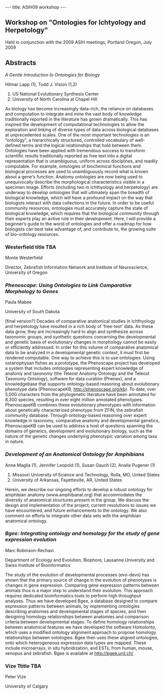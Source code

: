 ---
title: ASIH09 workshop
---

==Workshop on "Ontologies for Ichtyology and Herpetology"==

Held in conjunction with the 2009 ASIH meetings, Portland Oregon, July 2009

==Abstracts==

''A Gentle Introduction to Ontologies for Biology''

Hilmar Lapp (1), Todd J. Vision (1,2)

# US National Evolutionary Synthesis Center
# University of North Carolina at Chapel Hill

As biology has become increasingly data-rich, the reliance on databases and
computation to integrate and mine the vast body of knowledge traditionally
reported in the literature has grown dramatically. This has inspired the
development of computational technologies to allow the exploration and
linking of diverse types of data across biological databases at
unprecedented scales. One of the most important technologies is an
“ontology”, a hierarchically structured, controlled vocabulary of
well-defined terms and the logical relationships that hold between them.
Ontologies have been applied with tremendous success to transform scientific
results traditionally reported as free text into a digital representation
that is unambiguous, uniform across disciplines, and readily computable. For
example, ontologies of biochemical functions and biological processes are
used to unambiguously record what is known about a gene's function. Anatomy
ontologies are now being used to unequivocally describe the morphological
characteristics visible in a specimen image. Efforts (including two in
ichthyology and herpetology) are underway to develop ontologies that will
ultimately span the breadth of biological knowledge, which will have a
profound impact on the way that biologists interact with data collections in
the future. In order to be useful community resources, ontologies must
accurately capture the state of biological knowledge, which requires that
the biological community through their experts play an active role in their
development.  Here, I will provide a beginner’s guide to the world of
ontologies and offer a roadmap for how biologists can best take advantage
of, and contribute to, the growing suite of bio-ontology resources.

=== Westerfield title TBA ===

Monte Westerfield

Director, Zebrafish Information Network and Institute of Neuroscience, University of Oregon


===''Phenoscape: Using Ontologies to Link Comparative Morphology to Genes''===

Paula Mabee

University of South Dakota

[final version?] Decades of comparative anatomical studies in ichthyology and
herpetology have resulted in a rich body of ‘free-text’ data.  As these data
grow, they are increasingly hard to align and synthesize across taxonomic
groups, and synthetic questions concerning the developmental and genetic
basis of evolutionary changes in morphology cannot be easily or efficiently
addressed.  In order for this volume of comparative anatomical data to be
analyzed in a developmental genetic context, it must first be rendered
computable.  One way to achieve this is to use ontologies. Using
ostariophysan fishes as a prototype, the Phenoscape project has developed a
system that includes ontologies representing expert knowledge of anatomy and
taxonomy (the Teleost Anatomy Ontology and the Teleost Taxonomy Ontology),
software for data curation (Phenex), and a knowledgebase that supports
ontology-based reasoning about evolutionary phenotype data (PhenoscapeKB,
http://phenoscape.org/kb).  To date, over 5,000 characters from the
phylogenetic literature have been annotated for 8,300 species, resulting in
over eight million annotated phenotypes.  PhenoscapeKB combines these
evolutionary phenotypes with information about genetically characterized
phenotype from ZFIN, the zebrafish community database. Through
ontology-based reasoning over expert knowledge in taxonomy, comparative
anatomy and developmental genetics, PhenoscapeKB can be used to address a
host of questions spanning the domains of genetics, development and
evolutionary biology, such as the nature of the genetic changes underlying
phenotypic variation among taxa in nature.

===''Development of an Anatomical Ontology for Amphibians''===

Anne Maglia (1), Jennifer Leopold (1), Susan Gauch (2), Analia Pugener (1)

#  Missouri University of Science and Technology, Rolla, MO, United States
#  University of Arkansas, Fayetteville, AR, United States

Herein, we describe our ongoing efforts to develop a robust ontology for
amphibian anatomy (www.amphibanat.org) that accommodates the diversity of
anatomical structures present in the group. We discuss the design and
implementation of the project, current resolutions to issues we have
encountered, and future enhancements to the ontology. We also comment on
efforts to integrate other data sets with the amphibian anatomical ontology.

===''Bgee: Integrating ontology and homology for the study of gene expression evolution''===

Marc Robinson-Rechavi

Department of Ecology and Evolution, Biophore, Lausanne University and Swiss Institute of Bioinformatics

The study of the evolution of developmental processes (evo-devo) has
shown that the primary source of change in the evolution of
phenotypes is changes in gene expression. Comparing gene expression
patterns between animals thus is a major step to understand their
evolution. This approach requires dedicated bioinformatics tools to
perform high throughput analyses. Thus we have developed Bgee, a
database designed to compare expression patterns between animals, by
implementing ontologies describing anatomies and developmental stages
of species, and then designing homology relationships between
anatomies and comparison criteria between developmental stages. To
define homology relationships between anatomical features we have
developed the software Homolonto, which uses a modified ontology
alignment approach to propose homology relationships between
ontologies. Bgee then uses these aligned ontologies, onto which
heterogeneous expression data types are mapped. These include
microarrays, in situ hybridization, and ESTs, from human, mouse,
xenopus and zebrafish. Bgee is available at http://bgee.unil.ch/

===Vize Ttitle TBA===

Peter Vize

University of Calgary